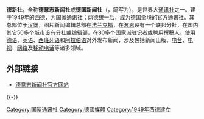 '''德新社'''，全称'''德意志新闻社'''或'''德国新闻社'''（{{lang-de|Deutsche Presse Agentur}}，简写为{{lang|de|DPA}}），是世界大[[通讯社|通讯社]]之一。建于1949年的[[西德|西德]]，为国家[[通讯社|通讯社]]；[[两德统一|两德统一]]后，成为德国全境的官方通讯社。其总部位于[[汉堡|汉堡]]，图片新闻编辑总部在[[法兰克福|法兰克福]]，在[[波恩|波恩]]设有一个联邦分社，在国内其它50多个城市设有分社或编辑部，在80多个国家派驻记者或聘用撰稿人。使用[[德语|德语]]、[[英语|英语]]、[[西班牙语|西班牙语]]和[[阿拉伯语|阿拉伯语]]对外发布新闻，涉及包括新闻出版、[[电台|电台]]、[[电视|电视]]、[[网络|网络]]及[[移动电话|移动电话]]等诸多领域。

==外部链接==
*[http://www.dpa.de 德意志新闻社官方网站] {{Wayback|url=http://www.dpa.de/ |date=20100811005840 }}

{{-}}

{{Authority control}}
{{media-stub}}

[[Category:国家通讯社|Category:国家通讯社]]
[[Category:德國媒體|Category:德國媒體]]
[[Category:1949年西德建立|Category:1949年西德建立]]